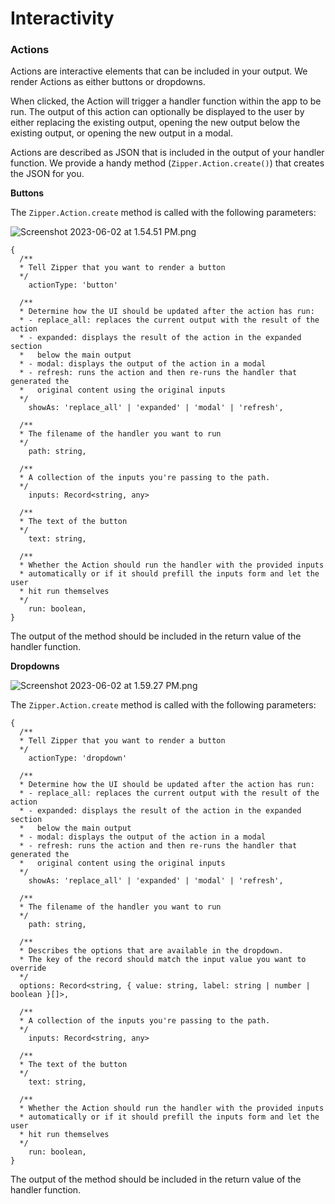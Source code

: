 # Interactivity

### **Actions**

Actions are interactive elements that can be included in your output. We render Actions as either buttons or dropdowns.

When clicked, the Action will trigger a handler function within the app to be run. The output of this action can optionally be displayed to the user by either replacing the existing output, opening the new output below the existing output, or opening the new output in a modal.

Actions are described as JSON that is included in the output of your handler function. We provide a handy method (`Zipper.Action.create()`) that creates the JSON for you.

**Buttons**

The `Zipper.Action.create` method is called with the following parameters:

![Screenshot 2023-06-02 at 1.54.51 PM.png](public/images/Screenshot_2023-06-02_at_1.54.51_PM.png)

```tsx
{
  /**
  * Tell Zipper that you want to render a button
  */
	actionType: 'button'

  /**
  * Determine how the UI should be updated after the action has run:
  * - replace_all: replaces the current output with the result of the action
  * - expanded: displays the result of the action in the expanded section
  *   below the main output
  * - modal: displays the output of the action in a modal
  * - refresh: runs the action and then re-runs the handler that generated the
  *   original content using the original inputs
  */
	showAs: 'replace_all' | 'expanded' | 'modal' | 'refresh',

  /**
  * The filename of the handler you want to run
  */
	path: string,

  /**
  * A collection of the inputs you're passing to the path.
  */
	inputs: Record<string, any>

  /**
  * The text of the button
  */
	text: string,

  /**
  * Whether the Action should run the handler with the provided inputs
  * automatically or if it should prefill the inputs form and let the user
  * hit run themselves
  */
	run: boolean,
}
```

The output of the method should be included in the return value of the handler function.

**Dropdowns**

![Screenshot 2023-06-02 at 1.59.27 PM.png](public/images/Screenshot_2023-06-02_at_1.59.27_PM.png)

The `Zipper.Action.create` method is called with the following parameters:

```tsx
{
  /**
  * Tell Zipper that you want to render a button
  */
	actionType: 'dropdown'

  /**
  * Determine how the UI should be updated after the action has run:
  * - replace_all: replaces the current output with the result of the action
  * - expanded: displays the result of the action in the expanded section
  *   below the main output
  * - modal: displays the output of the action in a modal
  * - refresh: runs the action and then re-runs the handler that generated the
  *   original content using the original inputs
  */
	showAs: 'replace_all' | 'expanded' | 'modal' | 'refresh',

  /**
  * The filename of the handler you want to run
  */
	path: string,

  /**
  * Describes the options that are available in the dropdown.
  * The key of the record should match the input value you want to override
  */
  options: Record<string, { value: string, label: string | number | boolean }[]>,

  /**
  * A collection of the inputs you're passing to the path.
  */
	inputs: Record<string, any>

  /**
  * The text of the button
  */
	text: string,

  /**
  * Whether the Action should run the handler with the provided inputs
  * automatically or if it should prefill the inputs form and let the user
  * hit run themselves
  */
	run: boolean,
}
```

The output of the method should be included in the return value of the handler function.
